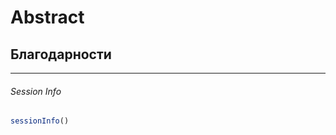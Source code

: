 # Abstract {#abstract .unnumbered}


## Благодарности {#acknowledgement .unnumbered}




***

###### Session Info {#session_info .unnumbered}

```r
sessionInfo()
```
